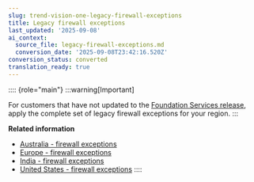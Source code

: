 ```yaml
---
slug: trend-vision-one-legacy-firewall-exceptions
title: Legacy firewall exceptions
last_updated: '2025-09-08'
ai_context:
  source_file: legacy-firewall-exceptions.md
  conversion_date: '2025-09-08T23:42:16.520Z'
conversion_status: converted
translation_ready: true
---
```


:::: {role="main"}
:::warning[Important]

For customers that have not updated to the [Foundation Services release](update-foundation-services-release.mdx), apply the complete set of legacy firewall exceptions for your region.
:::

**Related information**

- [Australia - firewall exceptions](australia-firewall-exception-list.mdx)
- [Europe - firewall exceptions](europe-firewall-exceptions.mdx)
- [India - firewall exceptions](india-firewall-exceptions.mdx)
- [United States - firewall exceptions](united-states-firewall-exceptions.mdx)
::::

